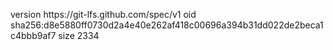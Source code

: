 version https://git-lfs.github.com/spec/v1
oid sha256:d8e5880ff0730d2a4e40e262af418c00696a394b31dd022de2beca1c4bbb9af7
size 2334
